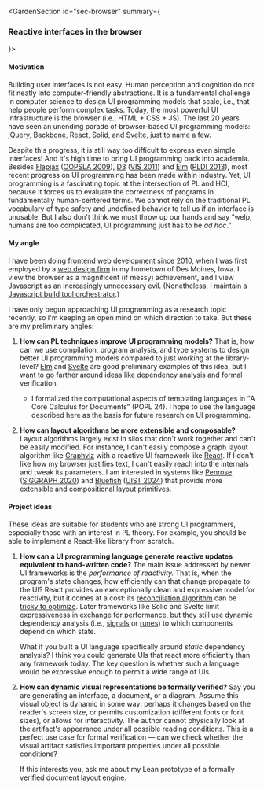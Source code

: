 
<GardenSection id="sec-browser" summary={<h3>Reactive interfaces in the browser</h3>}>
<section>
    
#### Motivation
    
Building user interfaces is not easy. Human perception and cognition do not fit neatly into computer-friendly abstractions. It is a fundamental challenge in computer science to design <abbr>UI</abbr> programming models that scale, i.e., that help people perform complex tasks. Today, the most powerful <abbr>UI</abbr> infrastructure is the browser (i.e., <abbr>HTML</abbr> + <abbr>CSS</abbr> + <abbr>JS</abbr>). The last 20 years have seen an unending parade of browser-based <abbr>UI</abbr> programming models: [jQuery], [Backbone], [React], [Solid], and [Svelte], just to name a few.
 
Despite this progress, it is still way too difficult to express even simple interfaces! And it's high time to bring <abbr>UI</abbr> programming back into academia. Besides [Flapjax] ([<abbr>OOPSLA</abbr> 2009][flapjax-paper]), [D<span className="upper">3</span>][d3] ([<abbr>VIS</abbr> 2011][d3-paper]) and [Elm] ([<abbr>PLDI</abbr> 2013][elm-paper]), most recent progress on <abbr>UI</abbr> programming has been made within industry. Yet, <abbr>UI</abbr> programming is a fascinating topic at the intersection of <abbr>PL</abbr> and <abbr>HCI</abbr>, because it forces us to evaluate the correctness of programs in fundamentally human-centered terms. We cannot rely on the traditional <abbr>PL</abbr> vocabulary of type safety and undefined behavior to tell us if an interface is unusable. But I also don't think we must throw up our hands and say <q>welp, humans are too complicated, <abbr>UI</abbr> programming just has to be <i>ad hoc</i>.</q> 
    
</section>
<section>

#### My angle

I have been doing frontend web development since 2010, when I was first employed by a [web design firm][webspec] in my hometown of Des Moines, Iowa. I view the browser as a magnificent (if messy) achievement, and I view Javascript as an increasingly unnecessary evil. (Nonetheless, I maintain a [Javascript build tool orchestrator][depot].)

I have only begun approaching <abbr>UI</abbr> programming as a research topic recently, so I'm keeping an open mind on which direction to take. But these are my preliminary angles:

1. **How can <abbr>PL</abbr> techniques improve <abbr>UI</abbr> programming models?** That is, how can we use compilation, program analysis, and type systems to design better <abbr>UI</abbr> programming models compared to just working at the library-level? [Elm] and [Svelte] are good preliminary examples of this idea, but I want to go farther around ideas like dependency analysis and formal verification.

   - <p>I formalized the computational aspects of templating languages in <q><Ref id="ck:document-calculus">A Core Calculus for Documents</Ref></q> (<abbr>POPL 24</abbr>). I hope to use the language described here as the basis for future research on <abbr>UI</abbr> programming.</p>
          
2. **How can layout algorithms be more extensible and composable?** Layout algorithms largely exist in silos that don't work together and can't be easily modified. For instance, I can't easily compose a graph layout algorithm like [Graphviz] with a reactive <abbr>UI</abbr> framework like [React]. If I don't like how my browser justifies text, I can't easily reach into the internals and tweak its parameters. I am interested in systems like [Penrose] ([<abbr>SIGGRAPH</abbr> 2020][penrose-paper]) and [Bluefish] ([<abbr>UIST</abbr> 2024][bluefish-paper]) that provide more extensible and compositional layout primitives.

</section>
<section>

#### Project ideas

These ideas are suitable for students who are strong <abbr>UI</abbr> programmers, especially those with an interest in <abbr>PL</abbr> theory. For example, you should be able to implement a React-like library from scratch.

1. **How can a <abbr>UI</abbr> programming language generate reactive updates equivalent to hand-written code?** The main issue addressed by newer <abbr>UI</abbr> frameworks is the <em>performance of reactivity.</em> That is, when the program's state changes, how efficiently can that change propagate to the <abbr>UI</abbr>? React provides an execeptionally clean and expressive model for reactivity, but it comes at a cost: its [reconciliation algorithm][react-reconciliation] can be [tricky to optimize][react-perf]. Later frameworks like Solid and Svelte limit expressiveness in exchange for performance, but they still use dynamic dependency analysis (i.e., [signals][solid-signals] or [runes][svelte-runes]) to which components depend on which state.
          
   What if you built a <abbr>UI</abbr> language specifically around *static* dependency analysis? I think you could generate <abbr>UI</abbr>s that react more efficiently than any framework today. The key question is whether such a language would be expressive enough to permit a wide range of <abbr>UI</abbr>s.

2. **How can dynamic visual representations be formally verified?** Say you are generating an interface, a document, or a diagram. Assume this visual object is dynamic in some way: perhaps it changes based on the reader's screen size, or permits customization (different fonts or font sizes), or allows for interactivity. The author cannot physically look at the artifact's appearance under all possible reading conditions. This is a perfect use case for formal verification &mdash; can we check whether the visual artifact satisfies important properties under all possible conditions?
        
   If this interests you, ask me about my Lean prototype of a formally verified document layout engine.
        
</section>
</GardenSection>

[jQuery]: https://jquery.com/
[Backbone]: https://backbonejs.org/
[React]: https://react.dev/
[Solid]: https://www.solidjs.com/
[Svelte]: https://svelte.dev/
[Flapjax]: https://www.flapjax-lang.org/
[flapjax-paper]: https://dl.acm.org/doi/10.1145/1639949.1640091
[d3]: https://d3js.org/
[d3-paper]: https://ieeexplore.ieee.org/abstract/document/6064996
[Elm]: https://elm-lang.org/
[elm-paper]: https://dl.acm.org/doi/abs/10.1145/2499370.2462161
[webspec]: https://www.webspec.com/
[depot]: https://github.com/cognitive-engineering-lab/depot
[Graphviz]: https://graphviz.org/
[Penrose]: https://penrose.cs.cmu.edu/
[penrose-paper]: https://dl.acm.org/doi/10.1145/3386569.3392375
[Bluefish]: https://bluefishjs.org/
[bluefish-paper]: https://dl.acm.org/doi/10.1145/3654777.3676465
[react-reconciliation]: https://legacy.reactjs.org/docs/reconciliation.html
[react-perf]: https://legacy.reactjs.org/docs/optimizing-performance.html
[solid-signals]: https://www.solidjs.com/tutorial/introduction_signals
[svelte-runes]: https://svelte.dev/blog/runes